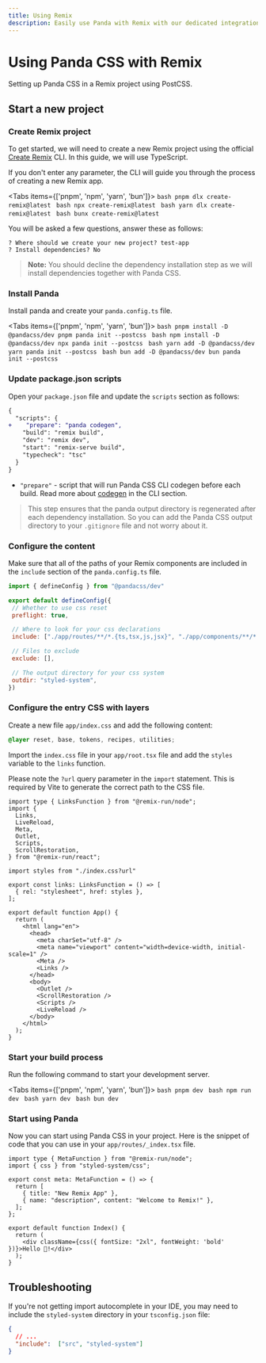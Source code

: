 ```yaml
---
title: Using Remix
description: Easily use Panda with Remix with our dedicated integration.
---
```


# Using Panda CSS with Remix

Setting up Panda CSS in a Remix project using PostCSS.

## Start a new project

<Steps>

### Create Remix project

To get started, we will need to create a new Remix project using the official 
[Create Remix](https://remix.run/docs/en/main/start/quickstart) CLI. In this guide, we will use TypeScript.

If you don't enter any parameter, the CLI will guide you through the process of creating a new Remix app.

<Tabs items={['pnpm', 'npm', 'yarn', 'bun']}>
  <Tab>
    ```bash
    pnpm dlx create-remix@latest
    ```
  </Tab>
  <Tab>
    ```bash
    npx create-remix@latest
    ```
  </Tab>
  <Tab>
    ```bash
    yarn dlx create-remix@latest
    ```
  </Tab>
  <Tab>
    ```bash
    bunx create-remix@latest
    ```
  </Tab>
</Tabs>

You will be asked a few questions, answer these as follows:

```
? Where should we create your new project? test-app
? Install dependencies? No
```

> **Note:** You should decline the dependency installation step as we will install dependencies together with Panda CSS.


### Install Panda

Install panda and create your `panda.config.ts` file.

<Tabs items={['pnpm', 'npm', 'yarn', 'bun']}>
  <Tab>
    ```bash
    pnpm install -D @pandacss/dev
    pnpm panda init --postcss
    ```
  </Tab>
  <Tab>
    ```bash
    npm install -D @pandacss/dev
    npx panda init --postcss
    ```
  </Tab>
  <Tab>
    ```bash
    yarn add -D @pandacss/dev
    yarn panda init --postcss
    ```
  </Tab>
  <Tab>
    ```bash
    bun add -D @pandacss/dev
    bun panda init --postcss
    ```
  </Tab>
</Tabs>

### Update package.json scripts

Open your `package.json` file and update the `scripts` section as follows:

```diff {3} filename="package.json"
{
  "scripts": {
+    "prepare": "panda codegen",
    "build": "remix build",
    "dev": "remix dev",
    "start": "remix-serve build",
    "typecheck": "tsc"
  }
}
```
- `"prepare"` - script that will run Panda CSS CLI codegen before each build. Read more about 
[codegen](/docs/references/cli#panda-codegen) in the CLI section.

> This step ensures that the panda output directory is regenerated after each dependency installation. 
So you can add the Panda CSS output directory to your `.gitignore` file and not worry about it.


### Configure the content

Make sure that all of the paths of your Remix components are included in the `include` section of 
the `panda.config.ts` file.

```js {5, 11} filename="panda.config.ts"
import { defineConfig } from "@pandacss/dev"

export default defineConfig({
 // Whether to use css reset
 preflight: true,

 // Where to look for your css declarations
 include: ["./app/routes/**/*.{ts,tsx,js,jsx}", "./app/components/**/*.{ts,tsx,js,jsx}"],

 // Files to exclude
 exclude: [],

 // The output directory for your css system
 outdir: "styled-system",
})
```

### Configure the entry CSS with layers

Create a new file `app/index.css` and add the following content:

```css filename="app/index.css"
@layer reset, base, tokens, recipes, utilities;
```

Import the `index.css` file in your `app/root.tsx` file and add the `styles` variable to the `links` function.

Please note the `?url` query parameter in the `import` statement. This is required by Vite to generate the correct path
to the CSS file.

```tsx filename="app/root.tsx" {11,13}
import type { LinksFunction } from "@remix-run/node";
import {
  Links,
  LiveReload,
  Meta,
  Outlet,
  Scripts,
  ScrollRestoration,
} from "@remix-run/react";

import styles from "./index.css?url"

export const links: LinksFunction = () => [
  { rel: "stylesheet", href: styles },
];

export default function App() {
  return (
    <html lang="en">
      <head>
        <meta charSet="utf-8" />
        <meta name="viewport" content="width=device-width, initial-scale=1" />
        <Meta />
        <Links />
      </head>
      <body>
        <Outlet />
        <ScrollRestoration />
        <Scripts />
        <LiveReload />
      </body>
    </html>
  );
}
```

### Start your build process

Run the following command to start your development server.

<Tabs items={['pnpm', 'npm', 'yarn', 'bun']}>
  <Tab>
    ```bash
    pnpm dev
    ```
  </Tab>
  <Tab>
    ```bash
    npm run dev
    ```
  </Tab>
  <Tab>
    ```bash
    yarn dev
    ```
  </Tab>
  <Tab>
    ```bash
    bun dev
    ```
  </Tab>
</Tabs>

### Start using Panda

Now you can start using Panda CSS in your project.
Here is the snippet of code that you can use in your `app/routes/_index.tsx` file.

```tsx filename="app/routes/_index.tsx"
import type { MetaFunction } from "@remix-run/node";
import { css } from "styled-system/css";

export const meta: MetaFunction = () => {
  return [
    { title: "New Remix App" },
    { name: "description", content: "Welcome to Remix!" },
  ];
};

export default function Index() {
  return (
    <div className={css({ fontSize: "2xl", fontWeight: 'bold' })}>Hello 🐼!</div>
  );
}
```
</Steps>

## Troubleshooting

If you're not getting import autocomplete in your IDE, you may need to include the `styled-system` 
directory in your `tsconfig.json` file:

```json filename="tsconfig.json"
{
  // ...
  "include":  ["src", "styled-system"]
}
```
